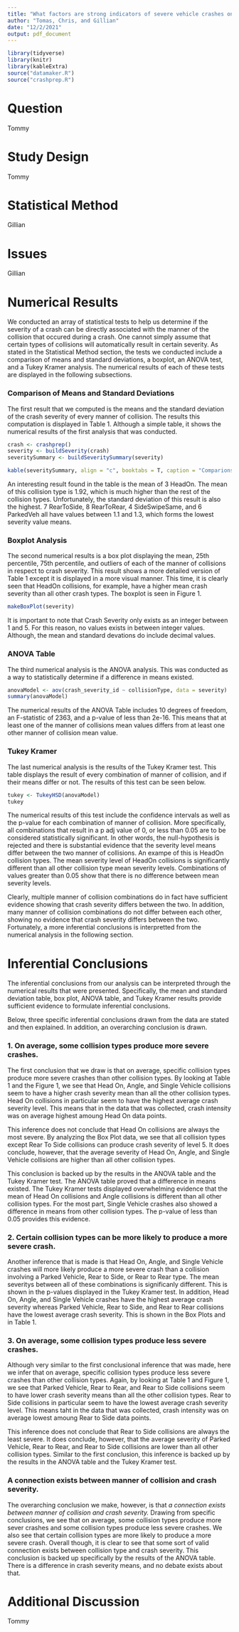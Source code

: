 ```yaml
---
title: "What factors are strong indicators of severe vehicle crashes on Utah roads?"
author: "Tomas, Chris, and Gillian"
date: "12/2/2021"
output: pdf_document
---
```


```r
library(tidyverse)
library(knitr)
library(kableExtra)
source("datamaker.R")
source("crashprep.R")
```

# Question
Tommy

# Study Design
Tommy


# Statistical Method
Gillian

# Issues
Gillian

# Numerical Results
We conducted an array of statistical tests to help us determine if the
severity of a crash can be directly associated with the manner of the collision that occured during a crash. One cannot simply assume that certain types of collisions will automatically result in certain severity. As stated in the Statistical Method section, the tests we conducted include a comparison of means and standard deviations, a boxplot, an ANOVA test, and a Tukey Kramer analysis. The numerical results of each of these tests are displayed in the following subsections.

### Comparison of Means and Standard Deviations

The first result that we computed is the means and the standard deviation of the crash severity of every manner of collision. The results this computation is displayed in Table 1. Although a simple table, it shows the numerical results of the first analysis that was conducted.

```r
crash <- crashprep()
severity <- buildSeverity(crash)
severitySummary <- buildSeveritySummary(severity)
```

```r
kable(severitySummary, align = "c", booktabs = T, caption = "Comparions of Means and Standard Deviations")
```

An interesting result found in the table is the mean of 3 HeadOn. The mean of this collision type is 1.92, which is much higher than the rest of the collision types. Unfortunately, the standard deviation of this result is also the highest. 7 RearToSide, 8 RearToRear, 4 SideSwipeSame, and 6 ParkedVeh all have values between 1.1 and 1.3, which forms the lowest severity value means.  

### Boxplot Analysis

The second numerical results is a box plot displaying the mean, 25th percentile, 75th percentile, and outliers of each of the manner of collisions in respect to crash severity. This result shows a more detailed version of Table 1 except it is displayed in a more visual manner. This time, it is clearly seen that HeadOn collisions, for example, have a higher mean crash severity than all other crash types. The boxplot is seen in Figure 1. 

```r
makeBoxPlot(severity)
```

It is important to note that Crash Severity only exists as an integer between 1 and 5. For this reason, no values exists in between integer values. Although, the mean and standard devations do include decimal values. 

### ANOVA Table

The third numerical analysis is the ANOVA analysis. This was conducted as a way to statistically determine if a difference in means existed. 

```r
anovaModel <- aov(crash_severity_id ~ collisionType, data = severity)
summary(anovaModel)
```

The numerical results of the ANOVA Table includes 10 degrees of freedom, an F-statistic of 2363, and a p-value of less than 2e-16. This means that at least one of the manner of collisions mean values differs from at least one other manner of collision mean value. 

### Tukey Kramer

The last numerical analysis is the results of the Tukey Kramer test. This table displays the result of every combination of manner of collision, and if their means differ or not. The results of this test can be seen below. 

```r
tukey <- TukeyHSD(anovaModel)
tukey
```

The numerical results of this test include the confidence intervals as well as the p-value for each combination of manner of collision. More specifically, all combinations that result in a p adj value of 0, or less than 0.05 are to be considered statistically significant. In other words, the null-hypothesis is rejected and there is substantial evidence that the severity level means differ between the two manner of collisions. An exampe of this is HeadOn collision types. The mean severity level of HeadOn collisions is significantly different than all other collision type mean severity levels. Combinations of values greater than 0.05 show that there is no difference between mean severity levels.

Clearly, multiple manner of collision combinations do in fact have sufficient evidence showing that crash severity differs between the two. In addition, many manner of collision combinations do not differ between each other, showing no evidence that crash severity differs between the two. Fortunately, a more inferential conclusions is interpretted from the numerical analysis in the following section. 

# Inferential Conclusions

The inferential conclusions from our analysis can be interpreted through the numerical results that were presented. Specifically, the mean and standard deviation table, box plot, ANOVA table, and Tukey Kramer results provide sufficient evidence to formulate inferential conclusions. 

Below, three specific inferential conclusions drawn from the data are stated and then explained. In addition, an overarching conclusion is drawn.

### 1. On average, some collision types produce more severe crashes.
The first conclusion that we draw is that on average, specific collision types produce more severe crashes than other collision types. By looking at Table 1 and the Figure 1, we see that Head On, Angle, and Single Vehicle collisions seem to have a higher crash severity mean than all the other collision types. Head On collisions in particular seem to have the highest average crash severity level. This means that in the data that was collected, crash intensity was on average highest amoung Head On data points. 

This inference does not conclude that Head On collisions are always the most severe. By analyzing the Box Plot data, we see that all collision types except Rear To Side collisions can produce crash severity of level 5. It does conclude, however, that the average severity of Head On, Angle, and Single Vehicle collisions are higher than all other collision types. 

This conclusion is backed up by the results in the ANOVA table and the Tukey Kramer test. The ANOVA table proved that a difference in means existed. The Tukey Kramer tests displayed overwhelming evidence that the mean of Head On collisions and Angle collisions is different than all other collision types. For the most part, Single Vehicle crashes also showed a difference in means from other collision types. The p-value of less than 0.05 provides this evidence.

### 2. Certain collision types can be more likely to produce a more severe crash.

Another inference that is made is that Head On, Angle, and Single Vehicle crashes will more likely produce a more severe crash than a collision involving a Parked Vehicle, Rear to Side, or Rear to Rear type. The mean severitys between all of these combinations is significanly different. This is shown in the p-values displayed in the Tukey Kramer test. In addition, Head On, Angle, and Single Vehicle crashes have the highest average crash severity whereas Parked Vehicle, Rear to Side, and Rear to Rear collisions have the lowest average crash severity. This is shown in the Box Plots and in Table 1.

### 3. On average, some collision types produce less severe crashes.

Although very similar to the first conclusional inference that was made, here we infer that on average, specific collision types produce less severe crashes than other collision types. Again, by looking at Table 1 and Figure 1, we see that Parked Vehicle, Rear to Rear, and Rear to Side collisions seem to have lower crash severity means than all the other collision types. Rear to Side collisions in particular seem to have the lowest average crash severity level. This means taht in the data that was collected, crash intensity was on average lowest amoung Rear to Side data points.

This inference does not conclude that Rear to Side collisions are always the least severe. It does conclude, however, that the average severity of Parked Vehicle, Rear to Rear, and Rear to Side collisions are lower than all other collision types. Similar to the first conclusion, this inference is backed up by the results in the ANOVA table and the Tukey Kramer test.

### A connection exists between manner of collision and crash severity.

The overarching conclusion we make, however, is that *a connection exists between manner of collision and crash severity.* Drawing from specific conclusions, we see that on average, some collision types produce more sever crashes and some collision types produce less severe crashes. We also see that certain collision types are more likely to produce a more severe crash. Overall though, it is clear to see that some sort of valid connection exists between collision type and crash severity. This conclusion is backed up specifically by the results of the ANOVA table. There is a difference in crash severity means, and no debate exists about that.

# Additional Discussion
Tommy
